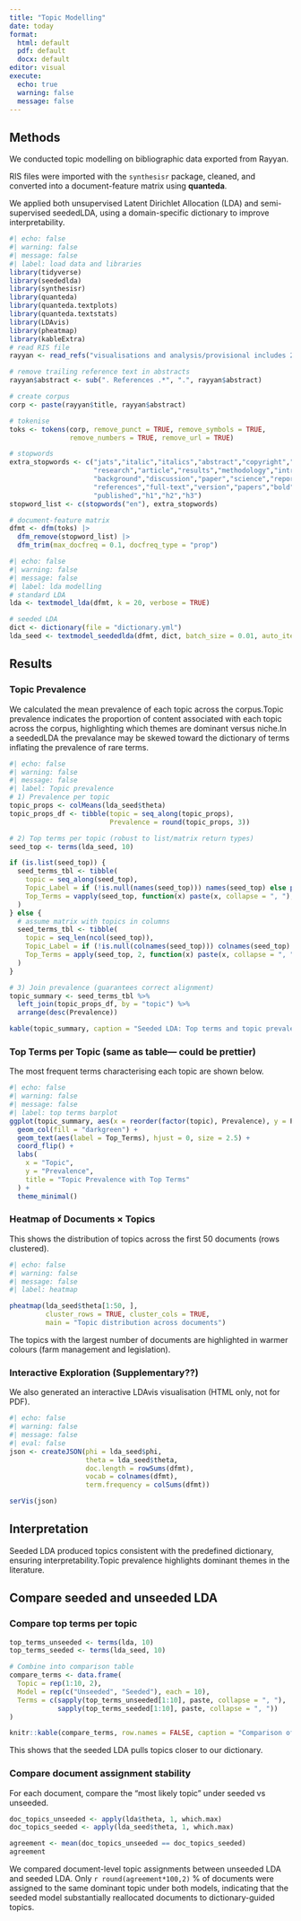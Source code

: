 ```yaml
---
title: "Topic Modelling"
date: today
format:
  html: default
  pdf: default
  docx: default
editor: visual
execute: 
  echo: true
  warning: false
  message: false
---
```


## Methods

We conducted topic modelling on bibliographic data exported from Rayyan. 

RIS files were imported with the `synthesisr` package, cleaned, and converted into a document-feature matrix using **quanteda**.  

We applied both unsupervised Latent Dirichlet Allocation (LDA) and semi-supervised seededLDA, using a domain-specific dictionary to improve interpretability.  

```r
#| echo: false
#| warning: false
#| message: false
#| label: load data and libraries
library(tidyverse)
library(seededlda)
library(synthesisr)
library(quanteda)
library(quanteda.textplots)
library(quanteda.textstats)
library(LDAvis)
library(pheatmap)
library(kableExtra)
# read RIS file
rayyan <- read_refs("visualisations and analysis/provisional includes 21.12.24.ris")

# remove trailing reference text in abstracts
rayyan$abstract <- sub(". References .*", ".", rayyan$abstract)

# create corpus
corp <- paste(rayyan$title, rayyan$abstract)

# tokenise
toks <- tokens(corp, remove_punct = TRUE, remove_symbols = TRUE, 
               remove_numbers = TRUE, remove_url = TRUE)

# stopwords
extra_stopwords <- c("jats","italic","italics","abstract","copyright","et al.","et al",
                     "research","article","results","methodology","introduction",
                     "background","discussion","paper","science","report","author","issue",
                     "references","full-text","version","papers","bold","style","list",
                     "published","h1","h2","h3")
stopword_list <- c(stopwords("en"), extra_stopwords)

# document-feature matrix
dfmt <- dfm(toks) |> 
  dfm_remove(stopword_list) |> 
  dfm_trim(max_docfreq = 0.1, docfreq_type = "prop")
```

```r
#| echo: false
#| warning: false
#| message: false
#| label: lda modelling
# standard LDA
lda <- textmodel_lda(dfmt, k = 20, verbose = TRUE)

# seeded LDA
dict <- dictionary(file = "dictionary.yml")
lda_seed <- textmodel_seededlda(dfmt, dict, batch_size = 0.01, auto_iter = TRUE, verbose = TRUE)
```

## Results

### Topic Prevalence

We calculated the mean prevalence of each topic across the corpus.Topic prevalence indicates the proportion of content associated with each topic across the corpus, highlighting which themes are dominant versus niche.In a seededLDA the prevalance may be skewed toward the dictionary of terms inflating the prevalence of rare terms.   


```r
#| echo: false
#| warning: false
#| message: false
#| label: Topic prevalence
# 1) Prevalence per topic
topic_props <- colMeans(lda_seed$theta)
topic_props_df <- tibble(topic = seq_along(topic_props),
                         Prevalence = round(topic_props, 3))

# 2) Top terms per topic (robust to list/matrix return types)
seed_top <- terms(lda_seed, 10)

if (is.list(seed_top)) {
  seed_terms_tbl <- tibble(
    topic = seq_along(seed_top),
    Topic_Label = if (!is.null(names(seed_top))) names(seed_top) else paste0("Topic ", seq_along(seed_top)),
    Top_Terms = vapply(seed_top, function(x) paste(x, collapse = ", "), character(1))
  )
} else {
  # assume matrix with topics in columns
  seed_terms_tbl <- tibble(
    topic = seq_len(ncol(seed_top)),
    Topic_Label = if (!is.null(colnames(seed_top))) colnames(seed_top) else paste0("Topic ", seq_len(ncol(seed_top))),
    Top_Terms = apply(seed_top, 2, function(x) paste(x, collapse = ", "))
  )
}

# 3) Join prevalence (guarantees correct alignment)
topic_summary <- seed_terms_tbl %>%
  left_join(topic_props_df, by = "topic") %>%
  arrange(desc(Prevalence))

kable(topic_summary, caption = "Seeded LDA: Top terms and topic prevalence")

```

### Top Terms per Topic (same as table--- could be prettier)

The most frequent terms characterising each topic are shown below. 


```r
#| echo: false
#| warning: false
#| message: false
#| label: top terms barplot
ggplot(topic_summary, aes(x = reorder(factor(topic), Prevalence), y = Prevalence)) +
  geom_col(fill = "darkgreen") +
  geom_text(aes(label = Top_Terms), hjust = 0, size = 2.5) +
  coord_flip() +
  labs(
    x = "Topic",
    y = "Prevalence",
    title = "Topic Prevalence with Top Terms"
  ) +
  theme_minimal()

```


### Heatmap of Documents × Topics

This shows the distribution of topics across the first 50 documents (rows clustered).

```r
#| echo: false
#| warning: false
#| message: false
#| label: heatmap

pheatmap(lda_seed$theta[1:50, ], 
         cluster_rows = TRUE, cluster_cols = TRUE,
         main = "Topic distribution across documents")
```
The topics with the largest number of documents are highlighted in warmer colours (farm management and legislation). 

### Interactive Exploration (Supplementary??)

We also generated an interactive LDAvis visualisation (HTML only, not for PDF).

```r
#| echo: false
#| warning: false
#| message: false
#| eval: false
json <- createJSON(phi = lda_seed$phi, 
                   theta = lda_seed$theta, 
                   doc.length = rowSums(dfmt), 
                   vocab = colnames(dfmt), 
                   term.frequency = colSums(dfmt))

serVis(json)
```

## Interpretation

Seeded LDA produced topics consistent with the predefined dictionary, ensuring interpretability.Topic prevalence highlights dominant themes in the literature.



## Compare seeded and unseeded LDA

### Compare top terms per topic


```r
top_terms_unseeded <- terms(lda, 10)
top_terms_seeded <- terms(lda_seed, 10)

# Combine into comparison table
compare_terms <- data.frame(
  Topic = rep(1:10, 2),
  Model = rep(c("Unseeded", "Seeded"), each = 10),
  Terms = c(sapply(top_terms_unseeded[1:10], paste, collapse = ", "),
            sapply(top_terms_seeded[1:10], paste, collapse = ", "))
)

knitr::kable(compare_terms, row.names = FALSE, caption = "Comparison of top terms by model")


```


This shows that the seeded LDA pulls topics closer to our dictionary.

### Compare document assignment stability

For each document, compare the “most likely topic” under seeded vs unseeded.
```r
doc_topics_unseeded <- apply(lda$theta, 1, which.max)
doc_topics_seeded <- apply(lda_seed$theta, 1, which.max)

agreement <- mean(doc_topics_unseeded == doc_topics_seeded)
agreement


```

We compared document-level topic assignments between unseeded LDA and seeded LDA. Only `r round(agreement*100,2)` % of documents were assigned to the same dominant topic under both models, indicating that the seeded model substantially reallocated documents to dictionary-guided topics.
